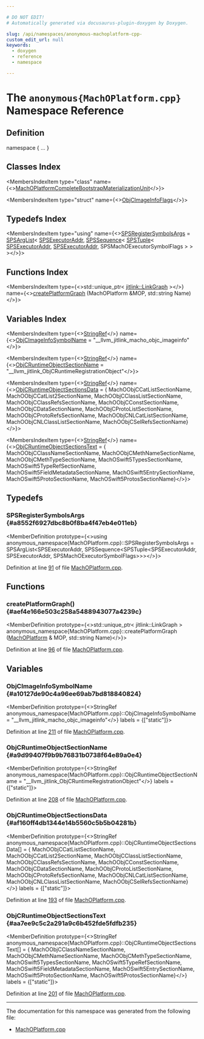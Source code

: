 ```yaml
---

# DO NOT EDIT!
# Automatically generated via docusaurus-plugin-doxygen by Doxygen.

slug: /api/namespaces/anonymous-machoplatform-cpp-
custom_edit_url: null
keywords:
  - doxygen
  - reference
  - namespace

---
```





# The `anonymous{MachOPlatform.cpp}` Namespace Reference

<DoxygenPage pluginConfig={pluginConfig}>



## Definition

<CodeBlock>namespace &#123; ... &#125;</CodeBlock>

## Classes Index

<MembersIndex>

<MembersIndexItem
  type="class"
  name={<><a href="/docs/api/classes/anonymous-namespace-machoplatform-cpp-/machoplatformcompletebootstrapmaterializationunit">MachOPlatformCompleteBootstrapMaterializationUnit</a></>}>
</MembersIndexItem>

<MembersIndexItem
  type="struct"
  name={<><a href="/docs/api/structs/anonymous-namespace-machoplatform-cpp-/objcimageinfoflags">ObjCImageInfoFlags</a></>}>
</MembersIndexItem>

</MembersIndex>

## Typedefs Index

<MembersIndex>

<MembersIndexItem
  type="using"
  name={<><a href="#a8552f6927dbc8b0f8ba4f47eb4e011eb">SPSRegisterSymbolsArgs</a> = <a href="/docs/api/classes/llvm/orc/shared/spsarglist">SPSArgList</a>&lt; <a href="/docs/api/classes/llvm/orc/shared/spsexecutoraddr">SPSExecutorAddr</a>, <a href="/docs/api/classes/llvm/orc/shared/spssequence">SPSSequence</a>&lt; <a href="/docs/api/classes/llvm/orc/shared/spstuple">SPSTuple</a>&lt; <a href="/docs/api/classes/llvm/orc/shared/spsexecutoraddr">SPSExecutorAddr</a>, <a href="/docs/api/classes/llvm/orc/shared/spsexecutoraddr">SPSExecutorAddr</a>, SPSMachOExecutorSymbolFlags &gt; &gt; &gt;</>}>
</MembersIndexItem>

</MembersIndex>

## Functions Index

<MembersIndex>

<MembersIndexItem
  type={<>std::unique&#95;ptr&lt; <a href="/docs/api/classes/llvm/jitlink/linkgraph">jitlink::LinkGraph</a> &gt;</>}
  name={<><a href="#aef4e166e503c258a5488943077a4239c">createPlatformGraph</a> (MachOPlatform &amp;MOP, std::string Name)</>}>
</MembersIndexItem>

</MembersIndex>

## Variables Index

<MembersIndex>

<MembersIndexItem
  type={<><a href="/docs/api/classes/llvm/stringref">StringRef</a></>}
  name={<><a href="#a10127de90c4a96ee69ab7bd818840824">ObjCImageInfoSymbolName</a> =
    &quot;&#95;&#95;llvm&#95;jitlink&#95;macho&#95;objc&#95;imageinfo&quot;</>}>
</MembersIndexItem>

<MembersIndexItem
  type={<><a href="/docs/api/classes/llvm/stringref">StringRef</a></>}
  name={<><a href="#a9d99407f9b9b76831b0738f64e89a0e4">ObjCRuntimeObjectSectionName</a> =
    &quot;&#95;&#95;llvm&#95;jitlink&#95;ObjCRuntimeRegistrationObject&quot;</>}>
</MembersIndexItem>

<MembersIndexItem
  type={<><a href="/docs/api/classes/llvm/stringref">StringRef</a></>}
  name={<><a href="#af160ff4db1344e14b5560c5b5b04281b">ObjCRuntimeObjectSectionsData</a> = &#123;
    MachOObjCCatListSectionName,   MachOObjCCatList2SectionName,
    MachOObjCClassListSectionName, MachOObjCClassRefsSectionName,
    MachOObjCConstSectionName,     MachOObjCDataSectionName,
    MachOObjCProtoListSectionName, MachOObjCProtoRefsSectionName,
    MachOObjCNLCatListSectionName, MachOObjCNLClassListSectionName,
    MachOObjCSelRefsSectionName&#125;</>}>
</MembersIndexItem>

<MembersIndexItem
  type={<><a href="/docs/api/classes/llvm/stringref">StringRef</a></>}
  name={<><a href="#aa7ee9c5c2a291a9c6b452fde5fdfb235">ObjCRuntimeObjectSectionsText</a> = &#123;
    MachOObjCClassNameSectionName, MachOObjCMethNameSectionName,
    MachOObjCMethTypeSectionName,  MachOSwift5TypesSectionName,
    MachOSwift5TypeRefSectionName, MachOSwift5FieldMetadataSectionName,
    MachOSwift5EntrySectionName,   MachOSwift5ProtoSectionName,
    MachOSwift5ProtosSectionName&#125;</>}>
</MembersIndexItem>

</MembersIndex>


<SectionDefinition>

## Typedefs

### SPSRegisterSymbolsArgs {#a8552f6927dbc8b0f8ba4f47eb4e011eb}

<MemberDefinition
  prototype={<>using anonymous&#95;namespace&#123;MachOPlatform.cpp&#125;::SPSRegisterSymbolsArgs = 
    SPSArgList&lt;SPSExecutorAddr,
               SPSSequence&lt;SPSTuple&lt;SPSExecutorAddr, SPSExecutorAddr,
                                    SPSMachOExecutorSymbolFlags&gt;&gt;&gt;</>}>

Definition at line <a href="/docs/api/files/lib/lib/executionengine/lib/executionengine/orc/machoplatform-cpp/#l00091">91</a> of file <a href="/docs/api/files/lib/lib/executionengine/lib/executionengine/orc/machoplatform-cpp">MachOPlatform.cpp</a>.
</MemberDefinition>

</SectionDefinition>

<SectionDefinition>

## Functions

### createPlatformGraph() {#aef4e166e503c258a5488943077a4239c}

<MemberDefinition
  prototype={<>std::unique&#95;ptr&lt; jitlink::LinkGraph &gt; anonymous&#95;namespace&#123;MachOPlatform.cpp&#125;::createPlatformGraph (<a href="/docs/api/classes/llvm/orc/machoplatform">MachOPlatform</a> &amp; MOP, std::string Name)</>}>

Definition at line <a href="/docs/api/files/lib/lib/executionengine/lib/executionengine/orc/machoplatform-cpp/#l00096">96</a> of file <a href="/docs/api/files/lib/lib/executionengine/lib/executionengine/orc/machoplatform-cpp">MachOPlatform.cpp</a>.
</MemberDefinition>

</SectionDefinition>

<SectionDefinition>

## Variables

### ObjCImageInfoSymbolName {#a10127de90c4a96ee69ab7bd818840824}

<MemberDefinition
  prototype={<>StringRef anonymous&#95;namespace&#123;MachOPlatform.cpp&#125;::ObjCImageInfoSymbolName =
    &quot;&#95;&#95;llvm&#95;jitlink&#95;macho&#95;objc&#95;imageinfo&quot;</>}
  labels = {["static"]}>

Definition at line <a href="/docs/api/files/lib/lib/executionengine/lib/executionengine/orc/machoplatform-cpp/#l00211">211</a> of file <a href="/docs/api/files/lib/lib/executionengine/lib/executionengine/orc/machoplatform-cpp">MachOPlatform.cpp</a>.
</MemberDefinition>

### ObjCRuntimeObjectSectionName {#a9d99407f9b9b76831b0738f64e89a0e4}

<MemberDefinition
  prototype={<>StringRef anonymous&#95;namespace&#123;MachOPlatform.cpp&#125;::ObjCRuntimeObjectSectionName =
    &quot;&#95;&#95;llvm&#95;jitlink&#95;ObjCRuntimeRegistrationObject&quot;</>}
  labels = {["static"]}>

Definition at line <a href="/docs/api/files/lib/lib/executionengine/lib/executionengine/orc/machoplatform-cpp/#l00208">208</a> of file <a href="/docs/api/files/lib/lib/executionengine/lib/executionengine/orc/machoplatform-cpp">MachOPlatform.cpp</a>.
</MemberDefinition>

### ObjCRuntimeObjectSectionsData {#af160ff4db1344e14b5560c5b5b04281b}

<MemberDefinition
  prototype={<>StringRef anonymous&#95;namespace&#123;MachOPlatform.cpp&#125;::ObjCRuntimeObjectSectionsData&#91;&#93; = &#123;
    MachOObjCCatListSectionName,   MachOObjCCatList2SectionName,
    MachOObjCClassListSectionName, MachOObjCClassRefsSectionName,
    MachOObjCConstSectionName,     MachOObjCDataSectionName,
    MachOObjCProtoListSectionName, MachOObjCProtoRefsSectionName,
    MachOObjCNLCatListSectionName, MachOObjCNLClassListSectionName,
    MachOObjCSelRefsSectionName&#125;</>}
  labels = {["static"]}>

Definition at line <a href="/docs/api/files/lib/lib/executionengine/lib/executionengine/orc/machoplatform-cpp/#l00193">193</a> of file <a href="/docs/api/files/lib/lib/executionengine/lib/executionengine/orc/machoplatform-cpp">MachOPlatform.cpp</a>.
</MemberDefinition>

### ObjCRuntimeObjectSectionsText {#aa7ee9c5c2a291a9c6b452fde5fdfb235}

<MemberDefinition
  prototype={<>StringRef anonymous&#95;namespace&#123;MachOPlatform.cpp&#125;::ObjCRuntimeObjectSectionsText&#91;&#93; = &#123;
    MachOObjCClassNameSectionName, MachOObjCMethNameSectionName,
    MachOObjCMethTypeSectionName,  MachOSwift5TypesSectionName,
    MachOSwift5TypeRefSectionName, MachOSwift5FieldMetadataSectionName,
    MachOSwift5EntrySectionName,   MachOSwift5ProtoSectionName,
    MachOSwift5ProtosSectionName&#125;</>}
  labels = {["static"]}>

Definition at line <a href="/docs/api/files/lib/lib/executionengine/lib/executionengine/orc/machoplatform-cpp/#l00201">201</a> of file <a href="/docs/api/files/lib/lib/executionengine/lib/executionengine/orc/machoplatform-cpp">MachOPlatform.cpp</a>.
</MemberDefinition>

</SectionDefinition>

<hr/>

The documentation for this namespace was generated from the following file:

<ul>
<li><a href="/docs/api/files/lib/lib/executionengine/lib/executionengine/orc/machoplatform-cpp">MachOPlatform.cpp</a></li>
</ul>

</DoxygenPage>
